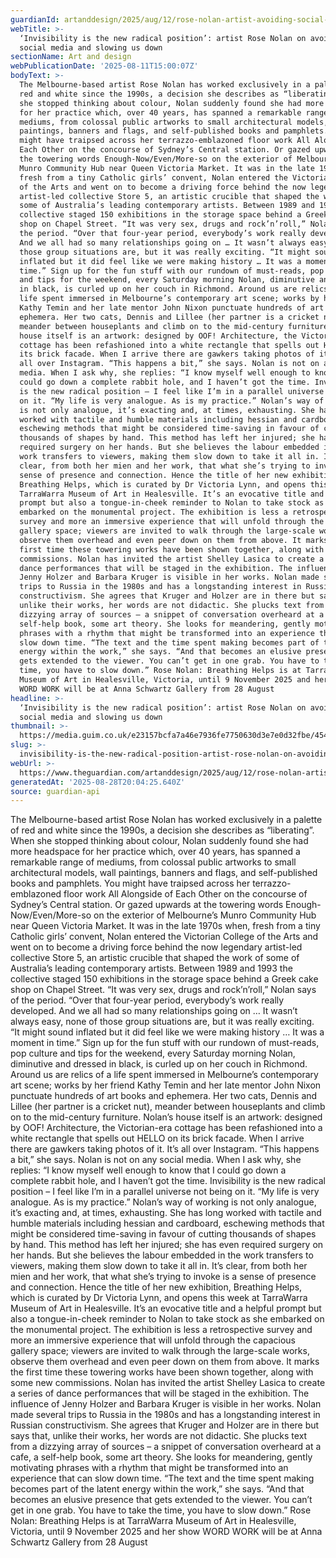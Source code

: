 ```yaml
---
guardianId: artanddesign/2025/aug/12/rose-nolan-artist-avoiding-social-media-and-slow-down
webTitle: >-
  ‘Invisibility is the new radical position’: artist Rose Nolan on avoiding
  social media and slowing us down
sectionName: Art and design
webPublicationDate: '2025-08-11T15:00:07Z'
bodyText: >-
  The Melbourne-based artist Rose Nolan has worked exclusively in a palette of
  red and white since the 1990s, a decision she describes as “liberating”. When
  she stopped thinking about colour, Nolan suddenly found she had more headspace
  for her practice which, over 40 years, has spanned a remarkable range of
  mediums, from colossal public artworks to small architectural models, wall
  paintings, banners and flags, and self-published books and pamphlets. You
  might have traipsed across her terrazzo-emblazoned floor work All Alongside of
  Each Other on the concourse of Sydney’s Central station. Or gazed upwards at
  the towering words Enough-Now/Even/More-so on the exterior of Melbourne’s
  Munro Community Hub near Queen Victoria Market. It was in the late 1970s when,
  fresh from a tiny Catholic girls’ convent, Nolan entered the Victorian College
  of the Arts and went on to become a driving force behind the now legendary
  artist-led collective Store 5, an artistic crucible that shaped the work of
  some of Australia’s leading contemporary artists. Between 1989 and 1993 the
  collective staged 150 exhibitions in the storage space behind a Greek cake
  shop on Chapel Street. “It was very sex, drugs and rock’n’roll,” Nolan says of
  the period. “Over that four-year period, everybody’s work really developed.
  And we all had so many relationships going on … It wasn’t always easy, none of
  those group situations are, but it was really exciting. “It might sound
  inflated but it did feel like we were making history … It was a moment in
  time.” Sign up for the fun stuff with our rundown of must-reads, pop culture
  and tips for the weekend, every Saturday morning Nolan, diminutive and dressed
  in black, is curled up on her couch in Richmond. Around us are relics of a
  life spent immersed in Melbourne’s contemporary art scene; works by her friend
  Kathy Temin and her late mentor John Nixon punctuate hundreds of art books and
  ephemera. Her two cats, Dennis and Lillee (her partner is a cricket nut),
  meander between houseplants and climb on to the mid-century furniture. Nolan’s
  house itself is an artwork: designed by OOF! Architecture, the Victorian-era
  cottage has been refashioned into a white rectangle that spells out HELLO on
  its brick facade. When I arrive there are gawkers taking photos of it. It’s
  all over Instagram. “This happens a bit,” she says. Nolan is not on any social
  media. When I ask why, she replies: “I know myself well enough to know that I
  could go down a complete rabbit hole, and I haven’t got the time. Invisibility
  is the new radical position – I feel like I’m in a parallel universe not being
  on it. “My life is very analogue. As is my practice.” Nolan’s way of working
  is not only analogue, it’s exacting and, at times, exhausting. She has long
  worked with tactile and humble materials including hessian and cardboard,
  eschewing methods that might be considered time-saving in favour of cutting
  thousands of shapes by hand. This method has left her injured; she has even
  required surgery on her hands. But she believes the labour embedded in the
  work transfers to viewers, making them slow down to take it all in. It’s
  clear, from both her mien and her work, that what she’s trying to invoke is a
  sense of presence and connection. Hence the title of her new exhibition,
  Breathing Helps, which is curated by Dr Victoria Lynn, and opens this week at
  TarraWarra Museum of Art in Healesville. It’s an evocative title and a helpful
  prompt but also a tongue-in-cheek reminder to Nolan to take stock as she
  embarked on the monumental project. The exhibition is less a retrospective
  survey and more an immersive experience that will unfold through the capacious
  gallery space; viewers are invited to walk through the large-scale works,
  observe them overhead and even peer down on them from above. It marks the
  first time these towering works have been shown together, along with some new
  commissions. Nolan has invited the artist Shelley Lasica to create a series of
  dance performances that will be staged in the exhibition. The influence of
  Jenny Holzer and Barbara Kruger is visible in her works. Nolan made several
  trips to Russia in the 1980s and has a longstanding interest in Russian
  constructivism. She agrees that Kruger and Holzer are in there but says that,
  unlike their works, her words are not didactic. She plucks text from a
  dizzying array of sources – a snippet of conversation overheard at a cafe, a
  self-help book, some art theory. She looks for meandering, gently motivating
  phrases with a rhythm that might be transformed into an experience that can
  slow down time. “The text and the time spent making becomes part of the latent
  energy within the work,” she says. “And that becomes an elusive presence that
  gets extended to the viewer. You can’t get in one grab. You have to take the
  time, you have to slow down.” Rose Nolan: Breathing Helps is at TarraWarra
  Museum of Art in Healesville, Victoria, until 9 November 2025 and her show
  WORD WORK will be at Anna Schwartz Gallery from 28 August
headline: >-
  ‘Invisibility is the new radical position’: artist Rose Nolan on avoiding
  social media and slowing us down
thumbnail: >-
  https://media.guim.co.uk/e23157bcfa7a46e7936fe7750630d3e7e0d32fbe/454_0_2952_2362/500.jpg
slug: >-
  invisibility-is-the-new-radical-position-artist-rose-nolan-on-avoiding-social-media-and-slowing-us-down
webUrl: >-
  https://www.theguardian.com/artanddesign/2025/aug/12/rose-nolan-artist-avoiding-social-media-and-slow-down
generatedAt: '2025-08-28T20:04:25.640Z'
source: guardian-api
---
```

The Melbourne-based artist Rose Nolan has worked exclusively in a palette of red and white since the 1990s, a decision she describes as “liberating”. When she stopped thinking about colour, Nolan suddenly found she had more headspace for her practice which, over 40 years, has spanned a remarkable range of mediums, from colossal public artworks to small architectural models, wall paintings, banners and flags, and self-published books and pamphlets. You might have traipsed across her terrazzo-emblazoned floor work All Alongside of Each Other on the concourse of Sydney’s Central station. Or gazed upwards at the towering words Enough-Now/Even/More-so on the exterior of Melbourne’s Munro Community Hub near Queen Victoria Market. It was in the late 1970s when, fresh from a tiny Catholic girls’ convent, Nolan entered the Victorian College of the Arts and went on to become a driving force behind the now legendary artist-led collective Store 5, an artistic crucible that shaped the work of some of Australia’s leading contemporary artists. Between 1989 and 1993 the collective staged 150 exhibitions in the storage space behind a Greek cake shop on Chapel Street. “It was very sex, drugs and rock’n’roll,” Nolan says of the period. “Over that four-year period, everybody’s work really developed. And we all had so many relationships going on … It wasn’t always easy, none of those group situations are, but it was really exciting. “It might sound inflated but it did feel like we were making history … It was a moment in time.” Sign up for the fun stuff with our rundown of must-reads, pop culture and tips for the weekend, every Saturday morning Nolan, diminutive and dressed in black, is curled up on her couch in Richmond. Around us are relics of a life spent immersed in Melbourne’s contemporary art scene; works by her friend Kathy Temin and her late mentor John Nixon punctuate hundreds of art books and ephemera. Her two cats, Dennis and Lillee (her partner is a cricket nut), meander between houseplants and climb on to the mid-century furniture. Nolan’s house itself is an artwork: designed by OOF! Architecture, the Victorian-era cottage has been refashioned into a white rectangle that spells out HELLO on its brick facade. When I arrive there are gawkers taking photos of it. It’s all over Instagram. “This happens a bit,” she says. Nolan is not on any social media. When I ask why, she replies: “I know myself well enough to know that I could go down a complete rabbit hole, and I haven’t got the time. Invisibility is the new radical position – I feel like I’m in a parallel universe not being on it. “My life is very analogue. As is my practice.” Nolan’s way of working is not only analogue, it’s exacting and, at times, exhausting. She has long worked with tactile and humble materials including hessian and cardboard, eschewing methods that might be considered time-saving in favour of cutting thousands of shapes by hand. This method has left her injured; she has even required surgery on her hands. But she believes the labour embedded in the work transfers to viewers, making them slow down to take it all in. It’s clear, from both her mien and her work, that what she’s trying to invoke is a sense of presence and connection. Hence the title of her new exhibition, Breathing Helps, which is curated by Dr Victoria Lynn, and opens this week at TarraWarra Museum of Art in Healesville. It’s an evocative title and a helpful prompt but also a tongue-in-cheek reminder to Nolan to take stock as she embarked on the monumental project. The exhibition is less a retrospective survey and more an immersive experience that will unfold through the capacious gallery space; viewers are invited to walk through the large-scale works, observe them overhead and even peer down on them from above. It marks the first time these towering works have been shown together, along with some new commissions. Nolan has invited the artist Shelley Lasica to create a series of dance performances that will be staged in the exhibition. The influence of Jenny Holzer and Barbara Kruger is visible in her works. Nolan made several trips to Russia in the 1980s and has a longstanding interest in Russian constructivism. She agrees that Kruger and Holzer are in there but says that, unlike their works, her words are not didactic. She plucks text from a dizzying array of sources – a snippet of conversation overheard at a cafe, a self-help book, some art theory. She looks for meandering, gently motivating phrases with a rhythm that might be transformed into an experience that can slow down time. “The text and the time spent making becomes part of the latent energy within the work,” she says. “And that becomes an elusive presence that gets extended to the viewer. You can’t get in one grab. You have to take the time, you have to slow down.” Rose Nolan: Breathing Helps is at TarraWarra Museum of Art in Healesville, Victoria, until 9 November 2025 and her show WORD WORK will be at Anna Schwartz Gallery from 28 August
